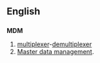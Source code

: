 {{wikipedia}}
==English==
==={{initialism}}===
'''MDM'''

# [[multiplexer]]-[[demultiplexer]]
# [[master data management|Master data management]].